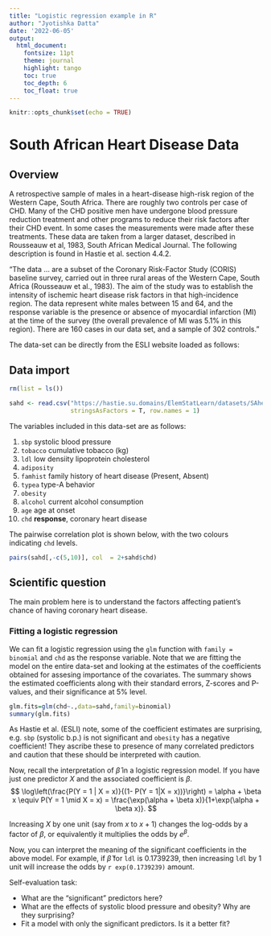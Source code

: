 ```yaml
---
title: "Logistic regression example in R"
author: "Jyotishka Datta"
date: '2022-06-05'
output: 
  html_document:
    fontsize: 11pt
    theme: journal
    highlight: tango 
    toc: true
    toc_depth: 6
    toc_float: true
---
```


```r
knitr::opts_chunk$set(echo = TRUE)
```

# South African Heart Disease Data 

## Overview 

A retrospective sample of males in a heart-disease high-risk region of the Western Cape, South Africa. There are roughly two controls per case of CHD. Many of the CHD positive men have undergone blood pressure reduction treatment and other programs to reduce their risk factors after their CHD event. In some cases the measurements were made after these treatments. These data are taken from a larger dataset, described in Rousseauw et al, 1983, South African Medical Journal. The following description is found in Hastie et al. section 4.4.2. 

"The data ... are a subset of the Coronary Risk-Factor Study (CORIS) baseline survey, carried out in three rural areas of the Western Cape, South Africa (Rousseauw et al., 1983). The aim of the study was to establish the intensity of ischemic heart disease risk factors in that high-incidence region. The data represent white males between 15 and 64, and the response variable is the presence or absence of myocardial infarction (MI) at the time of the survey (the overall prevalence of MI was 5.1% in this region). There are 160 cases in our data set, and a sample of 302 controls."

The data-set can be directly from the ESLI website loaded as follows:

## Data import 

```r
rm(list = ls())

sahd <- read.csv("https://hastie.su.domains/ElemStatLearn/datasets/SAheart.data",
                 stringsAsFactors = T, row.names = 1)
```

The variables included in this data-set are as follows: 

1. `sbp` systolic blood pressure
2. `tobacco` cumulative tobacco (kg)
3. `ldl` low densiity lipoprotein cholesterol
4. `adiposity`
5. `famhist` family history of heart disease (Present, Absent)
6. `typea` type-A behavior
7. `obesity`
8. `alcohol` current alcohol consumption
9. `age` age at onset
10. `chd` **response**, coronary heart disease

The pairwise correlation plot is shown below, with the two colours indicating `chd` levels. 

```r
pairs(sahd[,-c(5,10)], col  = 2+sahd$chd)
```


## Scientific question 

The main problem here is to understand the factors affecting patient's chance of having coronary heart disease. 

### Fitting a logistic regression 

We can fit a logistic regression using the `glm` function with `family = binomial` and `chd` as the response variable. Note that we are fitting the model on the entire data-set and looking at the estimates of the coefficients obtained for assesing importance of the covariates. The summary shows the estimated coefficients along with their standard errors, Z-scores and P-values, and their significance at 5% level. 

```r
glm.fits=glm(chd~.,data=sahd,family=binomial)
summary(glm.fits)
```

As Hastie et al. (ESLI) note, some of the coefficient estimates are surprising, e.g. `sbp` (systolic b.p.) is not significant and `obesity` has a negative coefficient! They ascribe these to presence of many correlated predictors and caution that these should be interpreted with caution. 

Now, recall the interpretation of $\hat{\beta}$ in a logistic regression model. If you have just one predictor $X$ and the associated coefficient is $\beta$.
$$
\log\left(\frac{P(Y = 1 | X = x)}{(1- P(Y = 1|X = x))}\right) = \alpha + \beta x \equiv P(Y = 1 \mid X = x) = \frac{\exp(\alpha + \beta x)}{1+\exp(\alpha + \beta x)}. 
$$

Increasing $X$ by one unit (say from $x$ to $x+1$) changes the log-odds by a factor of $\beta$, or equivalently it multiplies the odds by $e^{\beta}$. 

Now, you can interpret the meaning of the significant coefficients in the above model. For example, if $\hat\beta$ for `ldl` is 0.1739239, then increasing `ldl` by 1 unit will increase the odds by `r exp(0.1739239)` amount. 

Self-evaluation task:

- What are the "significant" predictors here? 
- What are the effects of systolic blood pressure and obesity? Why are they surprising? 
- Fit a model with only the significant predictors. Is it a better fit? 





